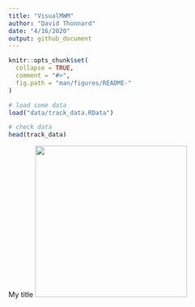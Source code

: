```yaml
---
title: "VisualMWM"
author: "David Thonnard"
date: "4/16/2020"
output: github_document
---
```


<!-- README.md is generated from README.Rmd. Please edit that file -->

```r
knitr::opts_chunk$set(
  collapse = TRUE,
  comment = "#>",
  fig.path = "man/figures/README-"
)
```

```r
# load some data
load("data/track_data.RData")

# check data
head(track_data)
```

My title <img src="man/figures/targetdistance_1w-day_1-trial_1_1.gif" width = 300>
